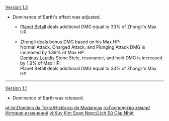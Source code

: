 {{Change History/Header}}
[[Version 1.3]]
* Dominance of Earth's effect was adjusted.
** {{Color|Old effect:}} [[Planet Befall]] deals additional DMG equal to 33% of Zhongli's Max HP.
** {{Color|New effect:}} Zhongli deals bonus DMG based on his Max HP:<br>Normal Attack, Charged Attack, and Plunging Attack DMG is increased by 1.39% of Max HP.<br>[[Dominus Lapidis]] Stone Stele, resonance, and hold DMG is increased by 1.9% of Max HP.<br>Planet Befall deals additional DMG equal to 33% of Zhongli's Max HP.
----
[[Version 1.1]]
*Dominance of Earth was released.
<noinclude>


[[pt-br:Domínio da Terra/Histórico de Mudanças]]
[[ru:Господство земли/История изменений]]
[[vi:Xuy Kim Soạn Ngọc/Lịch Sử Cập Nhật]]
</noinclude>